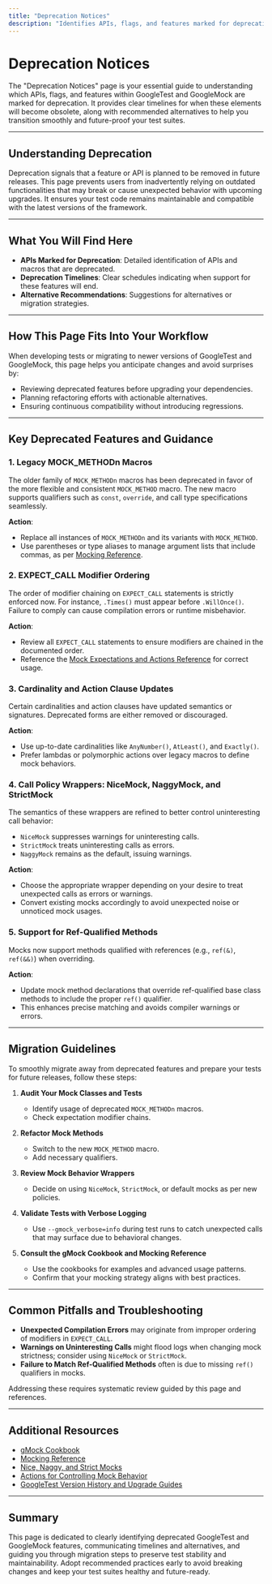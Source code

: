 ```yaml
---
title: "Deprecation Notices"
description: "Identifies APIs, flags, and features marked for deprecation, with timelines and alternatives. Ensures users avoid reliance on obsolete functionality and plan for future upgrades."
---
```


# Deprecation Notices

The "Deprecation Notices" page is your essential guide to understanding which APIs, flags, and features within GoogleTest and GoogleMock are marked for deprecation. It provides clear timelines for when these elements will become obsolete, along with recommended alternatives to help you transition smoothly and future-proof your test suites.

---

## Understanding Deprecation

Deprecation signals that a feature or API is planned to be removed in future releases. This page prevents users from inadvertently relying on outdated functionalities that may break or cause unexpected behavior with upcoming upgrades. It ensures your test code remains maintainable and compatible with the latest versions of the framework.

----

## What You Will Find Here

- **APIs Marked for Deprecation**: Detailed identification of APIs and macros that are deprecated.
- **Deprecation Timelines**: Clear schedules indicating when support for these features will end.
- **Alternative Recommendations**: Suggestions for alternatives or migration strategies.

---

## How This Page Fits Into Your Workflow

When developing tests or migrating to newer versions of GoogleTest and GoogleMock, this page helps you anticipate changes and avoid surprises by:

- Reviewing deprecated features before upgrading your dependencies.
- Planning refactoring efforts with actionable alternatives.
- Ensuring continuous compatibility without introducing regressions.

---

## Key Deprecated Features and Guidance

### 1. Legacy MOCK_METHODn Macros

The older family of `MOCK_METHODn` macros has been deprecated in favor of the more flexible and consistent `MOCK_METHOD` macro. The new macro supports qualifiers such as `const`, `override`, and call type specifications seamlessly.

**Action**:
- Replace all instances of `MOCK_METHODn` and its variants with `MOCK_METHOD`.
- Use parentheses or type aliases to manage argument lists that include commas, as per [Mocking Reference](../api-reference/mocking-apis/mock-classes-methods).

### 2. EXPECT_CALL Modifier Ordering

The order of modifier chaining on `EXPECT_CALL` statements is strictly enforced now. For instance, `.Times()` must appear before `.WillOnce()`. Failure to comply can cause compilation errors or runtime misbehavior.

**Action**:
- Review all `EXPECT_CALL` statements to ensure modifiers are chained in the documented order.
- Reference the [Mock Expectations and Actions Reference](../api-reference/mocking-apis/mock-expectations-actions) for correct usage.

### 3. Cardinality and Action Clause Updates

Certain cardinalities and action clauses have updated semantics or signatures. Deprecated forms are either removed or discouraged.

**Action**:
- Use up-to-date cardinalities like `AnyNumber()`, `AtLeast()`, and `Exactly()`.
- Prefer lambdas or polymorphic actions over legacy macros to define mock behaviors.

### 4. Call Policy Wrappers: NiceMock, NaggyMock, and StrictMock

The semantics of these wrappers are refined to better control uninteresting call behavior:

- `NiceMock` suppresses warnings for uninteresting calls.
- `StrictMock` treats uninteresting calls as errors.
- `NaggyMock` remains as the default, issuing warnings.

**Action**:
- Choose the appropriate wrapper depending on your desire to treat unexpected calls as errors or warnings.
- Convert existing mocks accordingly to avoid unexpected noise or unnoticed mock usages.

### 5. Support for Ref-Qualified Methods

Mocks now support methods qualified with references (e.g., `ref(&)`, `ref(&&)`) when overriding.

**Action**:
- Update mock method declarations that override ref-qualified base class methods to include the proper `ref()` qualifier.
- This enhances precise matching and avoids compiler warnings or errors.

---

## Migration Guidelines

To smoothly migrate away from deprecated features and prepare your tests for future releases, follow these steps:

1. **Audit Your Mock Classes and Tests**
   - Identify usage of deprecated `MOCK_METHODn` macros.
   - Check expectation modifier chains.

2. **Refactor Mock Methods**
   - Switch to the new `MOCK_METHOD` macro.
   - Add necessary qualifiers.

3. **Review Mock Behavior Wrappers**
   - Decide on using `NiceMock`, `StrictMock`, or default mocks as per new policies.

4. **Validate Tests with Verbose Logging**
   - Use `--gmock_verbose=info` during test runs to catch unexpected calls that may surface due to behavioral changes.

5. **Consult the gMock Cookbook and Mocking Reference**
   - Use the cookbooks for examples and advanced usage patterns.
   - Confirm that your mocking strategy aligns with best practices.

---

## Common Pitfalls and Troubleshooting

- **Unexpected Compilation Errors** may originate from improper ordering of modifiers in `EXPECT_CALL`.
- **Warnings on Uninteresting Calls** might flood logs when changing mock strictness; consider using `NiceMock` or `StrictMock`.
- **Failure to Match Ref-Qualified Methods** often is due to missing `ref()` qualifiers in mocks.

Addressing these requires systematic review guided by this page and references.

---

## Additional Resources

- [gMock Cookbook](../guides/core-workflows/mocking-techniques)
- [Mocking Reference](../api-reference/mocking-apis/mock-expectations-actions)
- [Nice, Naggy, and Strict Mocks](../api-reference/mocking-apis/nice-strict-mocks)
- [Actions for Controlling Mock Behavior](../api-reference/matchers-actions/mock-actions)
- [GoogleTest Version History and Upgrade Guides](./upgrade-from-previous-versions)

---

## Summary

This page is dedicated to clearly identifying deprecated GoogleTest and GoogleMock features, communicating timelines and alternatives, and guiding you through migration steps to preserve test stability and maintainability. Adopt recommended practices early to avoid breaking changes and keep your test suites healthy and future-ready.
